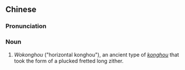 {{also|卧箜篌}}
==Chinese==
{{zh-forms|s=卧箜篌|type=12}}

===Pronunciation===
{{zh-pron
|m=wòkōnghóu
|c=ngo6 hung1 hau4
|cat=n
}}

===Noun===
{{zh-noun}}

# {{lb|zh|musical instrument}} ''Wokonghou'' ("horizontal konghou"), an ancient type of ''[[箜篌|konghou]]'' that took the form of a plucked fretted long zither.